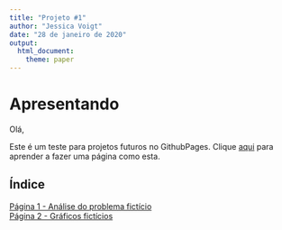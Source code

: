 ```yaml
---
title: "Projeto #1"
author: "Jessica Voigt"
date: "28 de janeiro de 2020"
output: 
  html_document:
    theme: paper 
---
```


# Apresentando

Olá,

Este é um teste para projetos futuros no GithubPages. Clique [aqui](https://bookdown.org/yihui/rmarkdown/html-document.html) para aprender a fazer uma página como esta.

## Índice

[Página 1 - Análise do problema fictício](https://voigtjessica.github.io/teste_aprendendo_githubpages/problema.html)
<br>
[Página 2 - Gráficos fictícios](https://voigtjessica.github.io/teste_aprendendo_githubpages/graficos.html)